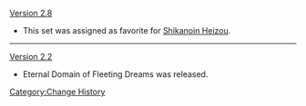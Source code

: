 [[Version 2.8]]
* This set was assigned as favorite for [[Shikanoin Heizou]].
----
[[Version 2.2]]
* Eternal Domain of Fleeting Dreams was released.
<noinclude>[[Category:Change History]]</noinclude>